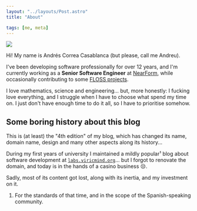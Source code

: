 ```yaml
---
layout: "../layouts/Post.astro"
title: "About"

tags: [me, meta]
---
```


<img src="/images/ig_me_fire.jpg" class="rounded-xl w-1/4 float-left mr-4"/>

Hi! My name is Andrés Correa Casablanca (but please, call me Andreu).

I've been developing software professionally for over 12 years, and
I'm currently working as a **Senior Software Engineer** at
[NearForm](https://nearform.com), while occasionally contributing to some
[FLOSS projects](/projects).

I love mathematics, science and engineering... but, more honestly: I fucking
love everything, and I struggle when I have to choose what spend my time on. I
just don't have enough time to do it all, so I have to prioritise somehow.

## Some boring history about this blog

This is (at least) the "4th edition" of my blog, which has changed its name,
domain name, design and many other aspects along its history...

During my first years of university I maintained a mildly popular¹ blog about
software development at
[`labs.viricmind.org`](https://web.archive.org/web/20150101164015/http://labs.viricmind.org/)...
but I forgot to renovate the domain, and today is in the hands of a casino business 😒.

Sadly, most of its content got lost, along with its inertia, and my investment
on it.

1. For the standards of that time, and in the scope of the Spanish-speaking
   community.
